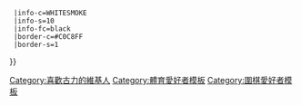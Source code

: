 {{Userbox
  |id=古力
  |id-c=PALEGOLDENROD
  |id-fc=black
  |id-s=16
  |info=這個用戶是'''[[古力]]'''的[[圍棋|棋]]迷。{{#if:{{{1|}}}|{{{1}}}}}
  |info-c=WHITESMOKE
  |info-s=10
  |info-fc=black
  |border-c=#C0C8FF
  |border-s=1
}}<includeonly>[[Category:喜歡古力的維基人]][[Category:體育愛好者模板]]</includeonly><noinclude>
[[Category:圍棋愛好者模板]]
</noinclude>